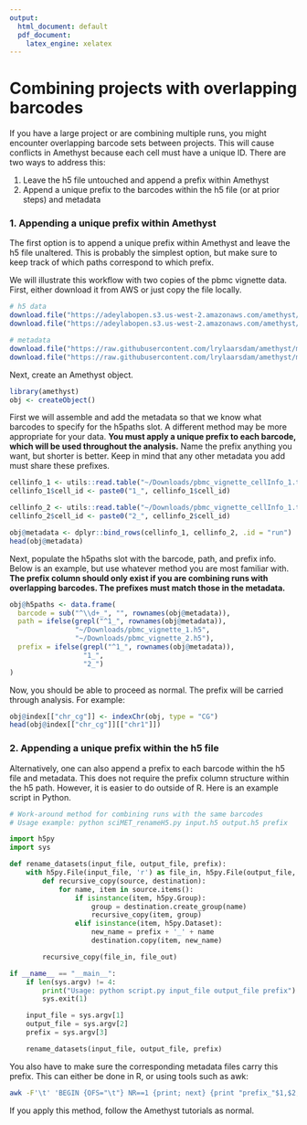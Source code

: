 ```yaml
---
output:
  html_document: default
  pdf_document: 
    latex_engine: xelatex
---
```

######################################################################################################## 
# Combining projects with overlapping barcodes

If you have a large project or are combining multiple runs, you might encounter overlapping barcode sets between projects. This will cause conflicts in Amethyst because each cell must have a unique ID. There are two ways to address this:

1.  Leave the h5 file untouched and append a prefix within Amethyst
2.  Append a unique prefix to the barcodes within the h5 file (or at prior steps) and metadata

######################################################################################################## 
### 1. Appending a unique prefix within Amethyst

The first option is to append a unique prefix within Amethyst and leave the h5 file unaltered. This is probably the simplest option, but make sure to keep track of which paths correspond to which prefix.

We will illustrate this workflow with two copies of the pbmc vignette data. First, either download it from AWS or just copy the file locally.

```r
# h5 data
download.file("https://adeylabopen.s3.us-west-2.amazonaws.com/amethyst/pbmc_vignette.h5", "~/Downloads/pbmc_vignette_1.h5", method = "curl") 
download.file("https://adeylabopen.s3.us-west-2.amazonaws.com/amethyst/pbmc_vignette.h5", "~/Downloads/pbmc_vignette_2.h5", method = "curl") 

# metadata
download.file("https://raw.githubusercontent.com/lrylaarsdam/amethyst/main/vignettes/pbmc_vignette/pbmc_vignette_cellInfo.txt", "~/Downloads/pbmc_vignette_cellInfo_1.txt")
download.file("https://raw.githubusercontent.com/lrylaarsdam/amethyst/main/vignettes/pbmc_vignette/pbmc_vignette_cellInfo.txt", "~/Downloads/pbmc_vignette_cellInfo_2.txt")
```

Next, create an Amethyst object.

```r
library(amethyst)
obj <- createObject()
```

First we will assemble and add the metadata so that we know what barcodes to specify for the h5paths slot. A different method may be more appropriate for your data. **You must apply a unique prefix to each barcode, which will be used throughout the analysis.** Name the prefix anything you want, but shorter is better. Keep in mind that any other metadata you add must share these prefixes.

```r
cellinfo_1 <- utils::read.table("~/Downloads/pbmc_vignette_cellInfo_1.txt", sep = "\t", header = F, col.names = c("cell_id", "cov", "cg_cov", "mcg_pct", "ch_cov","mch_pct"))
cellinfo_1$cell_id <- paste0("1_", cellinfo_1$cell_id)

cellinfo_2 <- utils::read.table("~/Downloads/pbmc_vignette_cellInfo_1.txt", sep = "\t", header = F, col.names = c("cell_id", "cov", "cg_cov", "mcg_pct", "ch_cov","mch_pct"))
cellinfo_2$cell_id <- paste0("2_", cellinfo_2$cell_id)

obj@metadata <- dplyr::bind_rows(cellinfo_1, cellinfo_2, .id = "run") |> tibble::column_to_rownames(var = "cell_id")
head(obj@metadata)
```

Next, populate the h5paths slot with the barcode, path, and prefix info. Below is an example, but use whatever method you are most familiar with. **The prefix column should only exist if you are combining runs with overlapping barcodes. The prefixes must match those in the metadata.**

```r
obj@h5paths <- data.frame(
  barcode = sub("^\\d+_", "", rownames(obj@metadata)),
  path = ifelse(grepl("^1_", rownames(obj@metadata)), 
                "~/Downloads/pbmc_vignette_1.h5", 
                "~/Downloads/pbmc_vignette_2.h5"),
  prefix = ifelse(grepl("^1_", rownames(obj@metadata)), 
                  "1_", 
                  "2_")
)
```

Now, you should be able to proceed as normal. The prefix will be carried through analysis. For example:

```r
obj@index[["chr_cg"]] <- indexChr(obj, type = "CG")
head(obj@index[["chr_cg"]][["chr1"]])
```

######################################################################################################## 
### 2. Appending a unique prefix within the h5 file

Alternatively, one can also append a prefix to each barcode within the h5 file and metadata. This does not require the prefix column structure within the h5 path. However, it is easier to do outside of R. Here is an example script in Python.

```python
# Work-around method for combining runs with the same barcodes
# Usage example: python sciMET_renameH5.py input.h5 output.h5 prefix

import h5py
import sys

def rename_datasets(input_file, output_file, prefix):
    with h5py.File(input_file, 'r') as file_in, h5py.File(output_file, 'w') as file_out:
        def recursive_copy(source, destination):
            for name, item in source.items():
                if isinstance(item, h5py.Group):
                    group = destination.create_group(name)
                    recursive_copy(item, group)
                elif isinstance(item, h5py.Dataset):
                    new_name = prefix + '_' + name
                    destination.copy(item, new_name)

        recursive_copy(file_in, file_out)

if __name__ == "__main__":
    if len(sys.argv) != 4:
        print("Usage: python script.py input_file output_file prefix")
        sys.exit(1)

    input_file = sys.argv[1]
    output_file = sys.argv[2]
    prefix = sys.argv[3]

    rename_datasets(input_file, output_file, prefix)
```

You also have to make sure the corresponding metadata files carry this prefix. This can either be done in R, or using tools such as awk:

```zsh
awk -F'\t' 'BEGIN {OFS="\t"} NR==1 {print; next} {print "prefix_"$1,$2,$3,$4,$5,$6}' old.cellInfo.txt > new.cellInfo.txt
```

If you apply this method, follow the Amethyst tutorials as normal.
